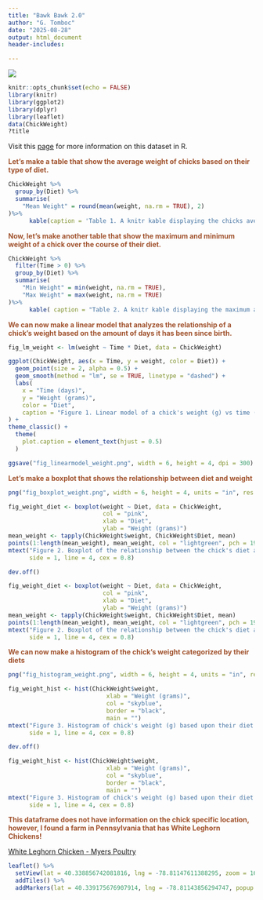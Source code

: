 ```yaml
---
title: "Bawk Bawk 2.0"
author: "G. Tomboc"
date: "2025-08-28"
output: html_document
header-includes:

---
```



![](image_baby_chicks.png)

<style>
table, th, td{
  border-bottom: 1px solid black !important;
}
</style>

```r
knitr::opts_chunk$set(echo = FALSE)
library(knitr)
library(ggplot2)
library(dplyr)
library(leaflet)
data(ChickWeight)
?title
```

Visit this [page](https://stat.ethz.ch/R-manual/R-devel/library/datasets/html/ChickWeight.html) for more information on this dataset in R.

[**Let's make a table that show the average weight of chicks based on their type of diet.**]{style="color:sienna"}
```r
ChickWeight %>%
  group_by(Diet) %>%
  summarise(
    "Mean Weight" = round(mean(weight, na.rm = TRUE), 2)
)%>%
      kable(caption = 'Table 1. A knitr kable displaying the chicks average weight (g) per diet.')
```

[**Now, let's make another table that show the maximum and minimum weight of a chick over the course of their diet.**]{style="color:sienna"}
```r
ChickWeight %>%
  filter(Time > 0) %>%
  group_by(Diet) %>%
  summarise(
    "Min Weight" = min(weight, na.rm = TRUE),
    "Max Weight" = max(weight, na.rm = TRUE)
)%>%
      kable( caption = "Table 2. A knitr kable displaying the maximum and minimum weight (g) of a chick based on their diet type.")
```

[**We can now make a linear model that analyzes the relationship of a chick's weight based on the amount of days it has been since birth. **]{style="color:sienna"}
```r
fig_lm_weight <- lm(weight ~ Time * Diet, data = ChickWeight)

ggplot(ChickWeight, aes(x = Time, y = weight, color = Diet)) +
  geom_point(size = 2, alpha = 0.5) +
  geom_smooth(method = "lm", se = TRUE, linetype = "dashed") +
  labs(
    x = "Time (days)",
    y = "Weight (grams)",
    color = "Diet",
    caption = "Figure 1. Linear model of a chick's weight (g) vs time (days).", fig.align = 'center',
) +
theme_classic() +
  theme(
    plot.caption = element_text(hjust = 0.5)
  )

ggsave("fig_linearmodel_weight.png", width = 6, height = 4, dpi = 300)
```

[**Let's make a boxplot that shows the relationship between diet and weight**]{style="color:sienna"}
```r
png("fig_boxplot_weight.png", width = 6, height = 4, units = "in", res = 300)

fig_weight_diet <- boxplot(weight ~ Diet, data = ChickWeight,
                           col = "pink",
                           xlab = "Diet",
                           ylab = "Weight (grams)")
mean_weight <- tapply(ChickWeight$weight, ChickWeight$Diet, mean)
points(1:length(mean_weight), mean_weight, col = "lightgreen", pch = 19)
mtext("Figure 2. Boxplot of the relationship between the chick's diet and weight (g).",
      side = 1, line = 4, cex = 0.8)

dev.off()

fig_weight_diet <- boxplot(weight ~ Diet, data = ChickWeight,
                           col = "pink",
                           xlab = "Diet",
                           ylab = "Weight (grams)")
mean_weight <- tapply(ChickWeight$weight, ChickWeight$Diet, mean)
points(1:length(mean_weight), mean_weight, col = "lightgreen", pch = 19)
mtext("Figure 2. Boxplot of the relationship between the chick's diet and weight (g).",
      side = 1, line = 4, cex = 0.8)
```

[**We can now make a histogram of the chick's weight categorized by their diets**]{style="color:sienna"}
```r
png("fig_histogram_weight.png", width = 6, height = 4, units = "in", res = 300)

fig_weight_hist <- hist(ChickWeight$weight,
                            xlab = "Weight (grams)",
                            col = "skyblue",
                            border = "black",
                            main = "")
mtext("Figure 3. Histogram of chick's weight (g) based upon their diet type.",
      side = 1, line = 4, cex = 0.8)

dev.off()

fig_weight_hist <- hist(ChickWeight$weight,
                            xlab = "Weight (grams)",
                            col = "skyblue",
                            border = "black",
                            main = "")
mtext("Figure 3. Histogram of chick's weight (g) based upon their diet type.",
      side = 1, line = 4, cex = 0.8)
```

[**This dataframe does not have information on the chick specific location, however, I found a farm in Pennsylvania that has White Leghorn Chickens!**]{style="color:sienna"}

<a href="https://www.myerspoultry.com/product-white-leghorn" target="_blank">
White Leghorn Chicken - Myers Poultry
</a>

```r
leaflet() %>%
  setView(lat = 40.338856742081816, lng = -78.81147611388295, zoom = 16) %>% #lat-long of the place of interest
  addTiles() %>%
  addMarkers(lat = 40.339175676907914, lng = -78.81143856294747, popup = "Meyer's Farm")
```
